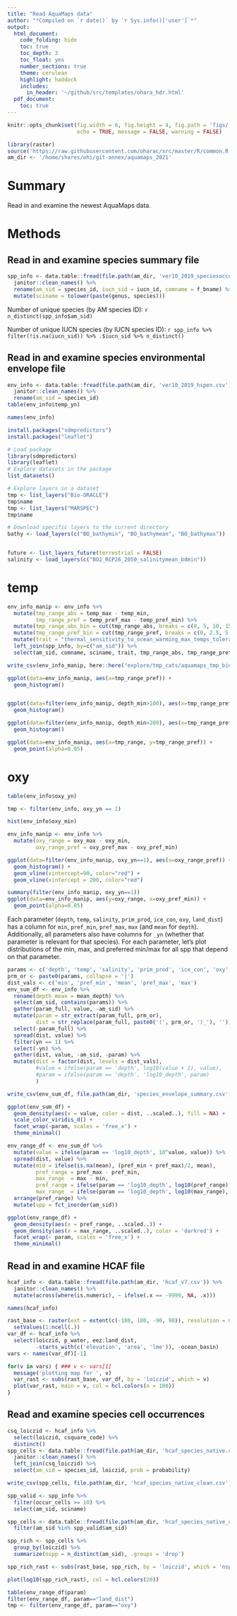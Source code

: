 ```yaml
---
title: "Read AquaMaps data"
author: "*Compiled on `r date()` by `r Sys.info()['user']`*"
output: 
  html_document:
    code_folding: hide
    toc: true
    toc_depth: 3
    toc_float: yes
    number_sections: true
    theme: cerulean
    highlight: haddock
    includes: 
      in_header: '~/github/src/templates/ohara_hdr.html'
  pdf_document:
    toc: true
---
```


``` r

knitr::opts_chunk$set(fig.width = 6, fig.height = 4, fig.path = 'figs/',
                      echo = TRUE, message = FALSE, warning = FALSE)

library(raster)
source('https://raw.githubusercontent.com/oharac/src/master/R/common.R')
am_dir <- '/home/shares/ohi/git-annex/aquamaps_2021'
```

# Summary

Read in and examine the newest AquaMaps data.

# Methods

## Read in and examine species summary file

```r
spp_info <- data.table::fread(file.path(am_dir, 'ver10_2019_speciesoccursum_iucn.csv')) %>%
  janitor::clean_names() %>%
  rename(am_sid = species_id, iucn_sid = iucn_id, comname = f_bname) %>%
  mutate(sciname = tolower(paste(genus, species)))
```
Number of unique species (by AM species ID): `r n_distinct(spp_info$am_sid)`

Number of unique IUCN species (by IUCN species ID): `r spp_info %>% filter(!is.na(iucn_sid)) %>% .$iucn_sid %>% n_distinct()`

## Read in and examine species environmental envelope file

```r
env_info <- data.table::fread(file.path(am_dir, 'ver10_2019_hspen.csv')) %>%
  janitor::clean_names() %>%
  rename(am_sid = species_id)
table(env_info$temp_yn)

names(env_info)
```


```r

install.packages("sdmpredictors")
install.packages("leaflet")

# Load package
library(sdmpredictors)
library(leaflet)
# Explore datasets in the package
list_datasets()

# Explore layers in a dataset
tmp <- list_layers("Bio-ORACLE")
tmp$name
tmp <- list_layers("MARSPEC")
tmp$name

# Download specific layers to the current directory
bathy <- load_layers(c("BO_bathymin", "BO_bathymean", "BO_bathymax"))


future <- list_layers_future(terrestrial = FALSE) 
salinity <- load_layers(c("BO2_RCP26_2050_salinitymean_bdmin"))
```
# temp
```r

env_info_manip <- env_info %>%
  mutate(tmp_range_abs = temp_max - temp_min,
         tmp_range_pref = temp_pref_max - temp_pref_min) %>%
  mutate(tmp_range_abs_bin = cut(tmp_range_abs, breaks = c(0, 5, 10, 15, 20, 25, Inf), include.lowest=TRUE)) %>%
  mutate(tmp_range_pref_bin = cut(tmp_range_pref, breaks = c(0, 2.5, 5, 7.5, 10, 15, Inf), include.lowest=TRUE)) %>%
  mutate(trait = "thermal_sensitivity_to_ocean_warming_max_temps_tolerated") %>%
  left_join(spp_info, by=c("am_sid")) %>%
  select(am_sid, comname, sciname, trait, tmp_range_abs, tmp_range_pref, tmp_range_pref_bin, tmp_range_abs, tmp_range_abs_bin)            

write_csv(env_info_manip, here::here("explore/tmp_cats/aquamaps_tmp_bins.csv"))

ggplot(data=env_info_manip, aes(x=tmp_range_pref)) +
  geom_histogram()


ggplot(data=filter(env_info_manip, depth_min>100), aes(x=tmp_range_pref)) +
  geom_histogram()

ggplot(data=filter(env_info_manip, depth_min>200), aes(x=tmp_range_pref)) +
  geom_histogram()

ggplot(data=env_info_manip, aes(x=tmp_range, y=tmp_range_pref)) + 
  geom_point(alpha=0.05)

```

# oxy
```r
table(env_info$oxy_yn)

tmp <- filter(env_info, oxy_yn == 1)

hist(env_info$oxy_min)

env_info_manip <- env_info %>%
  mutate(oxy_range = oxy_max - oxy_min,
         oxy_range_pref = oxy_pref_max - oxy_pref_min)

ggplot(data=filter(env_info_manip, oxy_yn==1), aes(x=oxy_range_pref)) +
  geom_histogram() +
  geom_vline(xintercept=90, color="red") +
  geom_vline(xintercept = 200, color="red")

summary(filter(env_info_manip, oxy_yn==1))
ggplot(data=env_info_manip, aes(y=oxy_range, x=oxy_pref_min)) + 
  geom_point(alpha=0.05)

```




Each parameter (`depth`, `temp`, `salinity`, `prim_prod`, `ice_con`, `oxy`, `land_dist`) has a column for `min`, `pref_min`, `pref_max`, `max` (and `mean` for `depth`).  Additionally, all parameters also have columns for `_yn` (whether that parameter is relevant for that species). 
For each parameter, let's plot distributions of the min, max, and preferred min/max for all spp that depend on that parameter.

```r
params <- c('depth', 'temp', 'salinity', 'prim_prod', 'ice_con', 'oxy', 'land_dist')
prm_or <- paste0(params, collapse = '|')
dist_vals <- c('min', 'pref_min', 'mean', 'pref_max', 'max')
env_sum_df <- env_info %>%
  rename(depth_mean = mean_depth) %>%
  select(am_sid, contains(params)) %>%
  gather(param_full, value, -am_sid) %>%
  mutate(param = str_extract(param_full, prm_or),
         dist = str_replace(param_full, paste0('(', prm_or, ')_'), '')) %>%
  select(-param_full) %>%
  spread(dist, value) %>%
  filter(yn == 1) %>%
  select(-yn) %>%
  gather(dist, value, -am_sid, -param) %>%
  mutate(dist = factor(dist, levels = dist_vals),
         #value = ifelse(param == 'depth', log10(value + 1), value),
         #param = ifelse(param == 'depth', 'log10_depth', param)
         )

write_csv(env_sum_df, file.path(am_dir, 'species_envelope_summary.csv'))

ggplot(env_sum_df) +
  geom_density(aes(x = value, color = dist, ..scaled..), fill = NA) +
  scale_color_viridis_d() +
  facet_wrap(~param, scales = 'free_x') +
  theme_minimal()
```

``` r
env_range_df <- env_sum_df %>%
  mutate(value = ifelse(param == 'log10_depth', 10^value, value)) %>%
  spread(dist, value) %>%
  mutate(mid = ifelse(is.na(mean), (pref_min + pref_max)/2, mean),
         pref_range = pref_max - pref_min,
         max_range  = max - min,
         pref_range = ifelse(param == 'log10_depth', log10(pref_range), pref_range),
         max_range  = ifelse(param == 'log10_depth', log10(max_range), max_range)) %>%
  arrange(pref_range) %>%
  mutate(spp = fct_inorder(am_sid))

ggplot(env_range_df) +
  geom_density(aes(x = pref_range, ..scaled..)) +
  geom_density(aes(x = max_range, ..scaled..), color = 'darkred') +
  facet_wrap(~ param, scales = 'free_x') +
  theme_minimal()
```

## Read in and examine HCAF file

```r
hcaf_info <- data.table::fread(file.path(am_dir, 'hcaf_v7.csv')) %>%
  janitor::clean_names() %>%
  mutate(across(where(is.numeric), ~ ifelse(.x == -9999, NA, .x)))

names(hcaf_info)
```

``` r
rast_base <- raster(ext = extent(c(-180, 180, -90, 90)), resolution = 0.5, crs = '+init=epsg:4326') %>%
  setValues(1:ncell(.))
var_df <- hcaf_info %>%
  select(loiczid, p_water, eez:land_dist, 
         -starts_with(c('elevation', 'area', 'lme')), -ocean_basin)
vars <- names(var_df)[-1]

for(v in vars) { ### v <- vars[1]
  message('plotting map for ', v)
  var_rast <- subs(rast_base, var_df, by = 'loiczid', which = v)
  plot(var_rast, main = v, col = hcl.colors(n = 100))
}
```

## Read and examine species cell occurrences

```r
csq_loiczid <- hcaf_info %>%
  select(loiczid, csquare_code) %>%
  distinct()
spp_cells <- data.table::fread(file.path(am_dir, 'hcaf_species_native.csv')) %>%
  janitor::clean_names() %>%
  left_join(csq_loiczid) %>%
  select(am_sid = species_id, loiczid, prob = probability)

write_csv(spp_cells, file.path(am_dir, 'hcaf_species_native_clean.csv'))

```

```r
spp_valid <- spp_info %>%
  filter(occur_cells >= 10) %>%
  select(am_sid, sciname)

spp_cells <- data.table::fread(file.path(am_dir, 'hcaf_species_native_clean.csv')) %>%
  filter(am_sid %in% spp_valid$am_sid)

spp_rich <- spp_cells %>%
  group_by(loiczid) %>%
  summarize(nspp = n_distinct(am_sid), .groups = 'drop')

spp_rich_rast <- subs(rast_base, spp_rich, by = 'loiczid', which = 'nspp')

plot(log10(spp_rich_rast), col = hcl.colors(20))

table(env_range_df$param)
filter(env_range_df, param=="land_dist")
tmp <- filter(env_range_df, param=="oxy")

```

